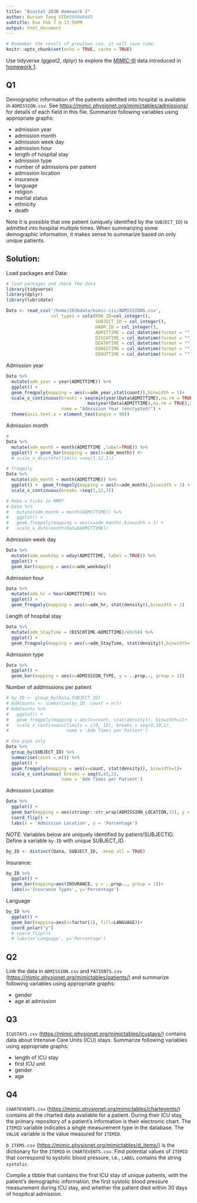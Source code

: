 ```yaml
---
title: "Biostat 203B Homework 2"
author: Burson Tang UID#305068045
subtitle: Due Feb 7 @ 11:59PM
output: html_document
---
```


```r
# Remember the result of previous run, it will save time.
knitr::opts_chunk$set(echo = TRUE, cache = TRUE)   
```

<!-- # ```{r} -->
<!-- #  -->
<!-- # ``` -->

Use tidyverse (ggpot2, dplyr) to explore the [MIMIC-III](https://mimic.physionet.org) data introduced in [homework 1](https://ucla-biostat203b-2020winter.github.io/hw/hw1/hw1.html).

## Q1

Demographic information of the patients admitted into hospital is available in `ADMISSION.csv`. See <https://mimic.physionet.org/mimictables/admissions/> for details of each field in this file. Summarize following variables using appropriate graphs:   

  - admission year  
- admission month  
- admission week day  
- admission hour  
- length of hospital stay  
- admission type  
- number of admissions per patient  
- admission location  
- insurance  
- language  
- religion  
- martial status  
- ethnicity  
- death 

Note it is possible that one patient (uniquely identified by the `SUBJECT_ID`) is admitted into hospital multiple times. When summarizing some demographic information, it makes sense to summarize based on only unique patients. 

## Solution:
Load packages and Data:
```r
# load packages and check the data
library(tidyverse)
library(dplyr)
library(lubridate)

Data <- read_csv('/home/203bdata/mimic-iii/ADMISSIONS.csv',
                 col_types = cols(ROW_ID=col_integer(),
                                  SUBJECT_ID = col_integer(),
                                  HADM_ID = col_integer(),
                                  ADMITTIME = col_datetime(format = ""),
                                  DISCHTIME = col_datetime(format = ""),
                                  DEATHTIME = col_datetime(format = ""),
                                  EDREGTIME = col_datetime(format = ""),
                                  EDOUTTIME = col_datetime(format = "")) )
```

Admission year
```r
Data %>%
  mutate(adm_year = year(ADMITTIME)) %>%
  ggplot() +
  geom_freqpoly(mapping = aes(x=adm_year,stat(count)),binwidth = 1)+
  scale_x_continuous(breaks = seq(min(year(Data$ADMITTIME),na.rm = TRUE),
                               max(year(Data$ADMITTIME),na.rm = TRUE),5),
                     name = "Admission Year (encrypted)") +
  theme(axis.text.x = element_text(angle = 90))


```

Admission month
```r
# 
Data %>%
  mutate(adm_month = month(ADMITTIME ,label=TRUE)) %>%
  ggplot() + geom_bar(mapping = aes(x=adm_month)) #+
  # scale_x_discrete(limits =seq(1,12,1))

# freqpoly
Data %>%
  mutate(adm_month = month(ADMITTIME)) %>%
  ggplot() +  geom_freqpoly(mapping = aes(x=adm_month),binwidth = 1) +
  scale_x_continuous(breaks =seq(1,12,1))

# Make x ticks in MMM?
# Data %>%
#   mutate(adm_month = month(ADMITTIME)) %>%  
#   ggplot() + 
#   geom_freqpoly(mapping = aes(x=adm_month),binwidth = 1) +
#   scale_x_date(month(Data$ADMITTIME))
```

Admission week day
```r
Data %>%
  mutate(adm_weekday = wday(ADMITTIME, label = TRUE)) %>% 
  ggplot() +
  geom_bar(mapping = aes(x=adm_weekday))
```

Admission hour
```r
Data %>%
  mutate(adm_hr = hour(ADMITTIME)) %>% 
  ggplot() +
  geom_freqpoly(mapping = aes(x=adm_hr, stat(density)),binwidth = 1)
```

Length of hospital stay
```r
Data %>%
  mutate(adm_StayTime = (DISCHTIME-ADMITTIME)/60/60) %>% 
  ggplot() +
  geom_freqpoly(mapping = aes(x=adm_StayTime, stat(density)),binwidth=1)
```

Admission type
```r
Data %>%
  ggplot() +
  geom_bar(mapping = aes(x=ADMISSION_TYPE, y = ..prop.., group = 1))

```


Number of addmissions per patient
```r
# by_ID <- group_by(Data,SUBJECT_ID)
# AdmCounts <- summarise(by_ID, count = n())
# AdmCounts %>%
#   ggplot() +
#   geom_freqpoly(mapping = aes(x=count, stat(density)), binwidth=1)+ 
#   scale_x_continuous(limits = c(0, 10), breaks = seq(0,10,1),
#                      name = 'Adm Times per Patient')

# Use pipe only
Data %>% 
  group_by(SUBJECT_ID) %>%
  summarise(count = n()) %>%
  ggplot() +
  geom_freqpoly(mapping = aes(x=count, stat(density)), binwidth=1)+ 
  scale_x_continuous( breaks = seq(0,42,2),
                     name = 'Adm Times per Patient')
```

Admission Location
```r
Data %>%
  ggplot() +
  geom_bar(mapping = aes(stringr::str_wrap(ADMISSION_LOCATION,15), y = ..prop.., group = 1) , width=.5) + 
  coord_flip() +
  labs(x = 'Admission Location', y = 'Percentage')

```

*NOTE*: Variables below are uniquely identified by patient/SUBJECTID. Define a variable `by-ID` with unique SUBJECT_ID.
```r
by_ID <- distinct(Data, SUBJECT_ID, .keep_all = TRUE)
```

Insurance:
```r
by_ID %>%
  ggplot() + 
  geom_bar(mapping=aes(INSURANCE, y = ..prop.., group = 1))+
  labs(x='Insurance Types', y='Percentage')
```

Language
```r
by_ID %>%
  ggplot() + 
  geom_bar(mapping=aes(x=factor(1), fill=LANGUAGE))+
  coord_polar("y")
  # coord_flip()+
  # labs(x='Language', y='Percentage')
```
<!-- Check the data: -->
<!-- ```{bash} -->
<!-- head /home/203bdata/mimic-iii/ADMISSIONS.csv -->
<!-- ``` -->



## Q2

Link the data in `ADMISSION.csv` and `PATIENTS.csv` (<https://mimic.physionet.org/mimictables/patients/>) and summarize following variables using appropriate graphs:  

- gender  
- age at admission 

## Q3

`ICUSTAYS.csv` (<https://mimic.physionet.org/mimictables/icustays/>) contains data about Intensive Care Units (ICU) stays. Summarize following variables using appropriate graphs:  

- length of ICU stay  
- first ICU unit  
- gender  
- age  

## Q4  

`CHARTEVENTS.csv` (<https://mimic.physionet.org/mimictables/chartevents/>) contains all the charted data available for a patient. During their ICU stay, the primary repository of a patient’s information is their electronic chart. The `ITEMID` variable indicates a single measurement type in the database. The `VALUE` variable is the value measured for `ITEMID`. 

`D_ITEMS.csv` (<https://mimic.physionet.org/mimictables/d_items/>) is the dictionary for the `ITEMID` in `CHARTEVENTS.csv`. Find potential values of `ITEMID` that correspond to systolic blood pressure, i.e., `LABEL` contains the string `systolic`. 

Compile a tibble that contains the first ICU stay of unique patients, with the patient's demographic information, the first systolic blood pressure measurement during ICU stay, and whether the patient died within 30 days of hospitcal admission.
